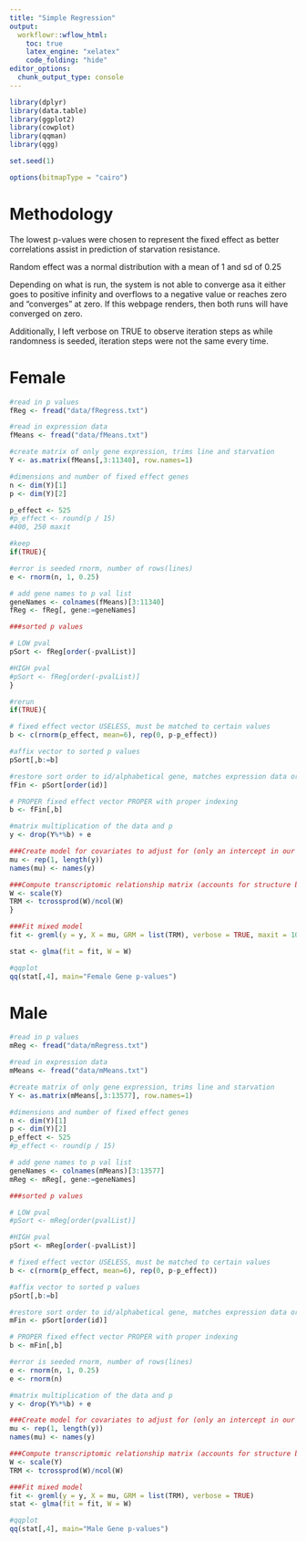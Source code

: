 ```yaml
---
title: "Simple Regression"
output:
  workflowr::wflow_html:
    toc: true
    latex_engine: "xelatex"
    code_folding: "hide"
editor_options:
  chunk_output_type: console
---
```

  
```r
library(dplyr)
library(data.table)
library(ggplot2)
library(cowplot)
library(qqman)
library(qgg)

set.seed(1)

options(bitmapType = "cairo")

```

# Methodology

The lowest p-values were chosen to represent the fixed effect as better correlations assist in prediction of starvation resistance.

Random effect was a normal distribution with a mean of 1 and sd of 0.25

Depending on what is run, the system is not able to converge asa it either goes to positive infinity and overflows to a negative value or reaches zero and "converges" at zero. If this webpage renders, then both runs will have converged on zero.

Additionally, I left verbose on TRUE to observe iteration steps as while randomness is seeded, iteration steps were not the same every time.

# Female 

```r

#read in p values
fReg <- fread("data/fRegress.txt")

#read in expression data
fMeans <- fread("data/fMeans.txt")

#create matrix of only gene expression, trims line and starvation
Y <- as.matrix(fMeans[,3:11340], row.names=1)

#dimensions and number of fixed effect genes
n <- dim(Y)[1]
p <- dim(Y)[2]

p_effect <- 525
#p_effect <- round(p / 15)
#400, 250 maxit

#keep
if(TRUE){

#error is seeded rnorm, number of rows(lines)
e <- rnorm(n, 1, 0.25)

# add gene names to p val list
geneNames <- colnames(fMeans)[3:11340]
fReg <- fReg[, gene:=geneNames]

###sorted p values

# LOW pval
pSort <- fReg[order(-pvalList)]

#HIGH pval
#pSort <- fReg[order(-pvalList)]
}

#rerun
if(TRUE){

# fixed effect vector USELESS, must be matched to certain values 
b <- c(rnorm(p_effect, mean=6), rep(0, p-p_effect))

#affix vector to sorted p values
pSort[,b:=b]

#restore sort order to id/alphabetical gene, matches expression data order
fFin <- pSort[order(id)]

# PROPER fixed effect vector PROPER with proper indexing
b <- fFin[,b]

#matrix multiplication of the data and p
y <- drop(Y%*%b) + e

###Create model for covariates to adjust for (only an intercept in our case)
mu <- rep(1, length(y))
names(mu) <- names(y)

###Compute transcriptomic relationship matrix (accounts for structure based on expression levels)
W <- scale(Y)
TRM <- tcrossprod(W)/ncol(W)
}

###Fit mixed model
fit <- greml(y = y, X = mu, GRM = list(TRM), verbose = TRUE, maxit = 100)

stat <- glma(fit = fit, W = W)

#qqplot
qq(stat[,4], main="Female Gene p-values")


```

# Male 

```r


#read in p values
mReg <- fread("data/mRegress.txt")

#read in expression data
mMeans <- fread("data/mMeans.txt")

#create matrix of only gene expression, trims line and starvation
Y <- as.matrix(mMeans[,3:13577], row.names=1)

#dimensions and number of fixed effect genes
n <- dim(Y)[1]
p <- dim(Y)[2]
p_effect <- 525
#p_effect <- round(p / 15)

# add gene names to p val list
geneNames <- colnames(mMeans)[3:13577]
mReg <- mReg[, gene:=geneNames]

###sorted p values

# LOW pval
#pSort <- mReg[order(pvalList)]

#HIGH pval
pSort <- mReg[order(-pvalList)]

# fixed effect vector USELESS, must be matched to certain values 
b <- c(rnorm(p_effect, mean=6), rep(0, p-p_effect))

#affix vector to sorted p values
pSort[,b:=b]

#restore sort order to id/alphabetical gene, matches expression data order
mFin <- pSort[order(id)]

# PROPER fixed effect vector PROPER with proper indexing
b <- mFin[,b]

#error is seeded rnorm, number of rows(lines)
e <- rnorm(n, 1, 0.25)
e <- rnorm(n)

#matrix multiplication of the data and p
y <- drop(Y%*%b) + e

###Create model for covariates to adjust for (only an intercept in our case)
mu <- rep(1, length(y))
names(mu) <- names(y)

###Compute transcriptomic relationship matrix (accounts for structure based on expression levels)
W <- scale(Y)
TRM <- tcrossprod(W)/ncol(W)

###Fit mixed model
fit <- greml(y = y, X = mu, GRM = list(TRM), verbose = TRUE)
stat <- glma(fit = fit, W = W)

#qqplot
qq(stat[,4], main="Male Gene p-values")

```






